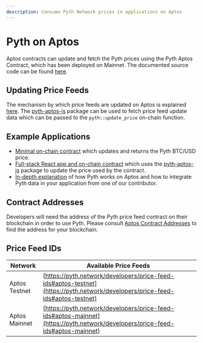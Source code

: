 ```yaml
---
description: Consume Pyth Network prices in applications on Aptos
---
```


# Pyth on Aptos

Aptos contracts can update and fetch the Pyth prices using the Pyth Aptos Contract, which has been deployed on Mainnet. The documented source code can be found [here](https://github.com/pyth-network/pyth-crosschain/blob/main/target_chains/aptos/contracts/sources/pyth.move).

## Updating Price Feeds

The mechanism by which price feeds are updated on Aptos is explained [here](./pythnet-price-feeds.md). The [pyth-aptos-js](https://github.com/pyth-network/pyth-crosschain/tree/main/target_chains/aptos/sdk/js) package can be used to fetch price feed update data which can be passed to the `pyth::update_price` on-chain function.

## Example Applications

- [Minimal on-chain contract](https://github.com/pyth-network/pyth-crosschain/blob/main/target_chains/aptos/examples/fetch_btc_price/sources/example.move) which updates and returns the Pyth BTC/USD price.
- [Full-stack React app and on-chain contract](https://github.com/pyth-network/pyth-crosschain/tree/main/target_chains/aptos/examples/mint_nft) which uses the [pyth-aptos-js](https://github.com/pyth-network/pyth-crosschain/tree/main/target_chains/aptos/sdk/js) package to update the price used by the contract.
- [In-depth explanation](https://youtu.be/0b0RXi41pN0) of how Pyth works on Aptos and how to integrate Pyth data in your application from one of our contributor.

## Contract Addresses

Developers will need the address of the Pyth price feed contract on their blockchain in order to use Pyth.
Please consult [Aptos Contract Addresses](../contract-addresses/aptos) to find the address for your blockchain.

## Price Feed IDs

| Network       | Available Price Feeds                                                                                                        |
| ------------- | ---------------------------------------------------------------------------------------------------------------------------- |
| Aptos Testnet | [https://pyth.network/developers/price-feed-ids#aptos-testnet](https://pyth.network/developers/price-feed-ids#aptos-testnet) |
| Aptos Mainnet | [https://pyth.network/developers/price-feed-ids#aptos-mainnet](https://pyth.network/developers/price-feed-ids#aptos-mainnet) |
